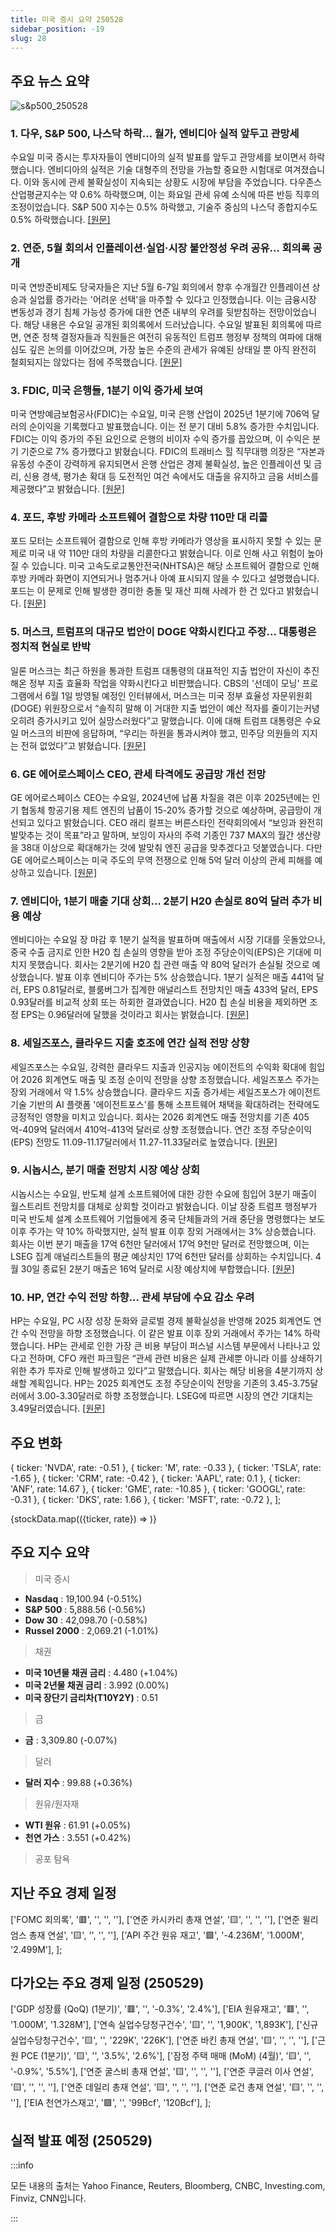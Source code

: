 ```yaml
---
title: 미국 증시 요약 250528
sidebar_position: -19
slug: 28
---
```


## 주요 뉴스 요약

![s&p500_250528](/map/250528.png)

### 1. **다우, S&P 500, 나스닥 하락... 월가, 엔비디아 실적 앞두고 관망세**

수요일 미국 증시는 투자자들이 엔비디아의 실적 발표를 앞두고 관망세를 보이면서 하락했습니다. 엔비디아의 실적은 기술 대형주의 전망을 가늠할 중요한 시험대로 여겨졌습니다. 이와 동시에 관세 불확실성이 지속되는 상황도 시장에 부담을 주었습니다. 다우존스 산업평균지수는 약 0.6% 하락했으며, 이는 화요일 관세 유예 소식에 따른 반등 직후의 조정이었습니다. S&P 500 지수는 0.5% 하락했고, 기술주 중심의 나스닥 종합지수도 0.5% 하락했습니다. [[원문]](https://finance.yahoo.com/news/live/stock-market-today-dow-sp-500-nasdaq-slipped-as-wall-street-braced-for-nvidias-earnings-133132811.html)

### 2. **연준, 5월 회의서 인플레이션·실업·시장 불안정성 우려 공유... 회의록 공개**

미국 연방준비제도 당국자들은 지난 5월 6-7일 회의에서 향후 수개월간 인플레이션 상승과 실업률 증가라는 '어려운 선택'을 마주할 수 있다고 인정했습니다. 이는 금융시장 변동성과 경기 침체 가능성 증가에 대한 연준 내부의 우려를 뒷받침하는 전망이었습니다. 해당 내용은 수요일 공개된 회의록에서 드러났습니다. 수요일 발표된 회의록에 따르면, 연준 정책 결정자들과 직원들은 여전히 유동적인 트럼프 행정부 정책의 여파에 대해 심도 깊은 논의를 이어갔으며, 가장 높은 수준의 관세가 유예된 상태일 뿐 아직 완전히 철회되지는 않았다는 점에 주목했습니다. [[원문]](https://www.reuters.com/world/us/fed-minutes-saw-rising-inflation-jobless-risks-may-meeting-2025-05-28/)

### 3. **FDIC, 미국 은행들, 1분기 이익 증가세 보여**

미국 연방예금보험공사(FDIC)는 수요일, 미국 은행 산업이 2025년 1분기에 706억 달러의 순이익을 기록했다고 발표했습니다. 이는 전 분기 대비 5.8% 증가한 수치입니다. FDIC는 이익 증가의 주된 요인으로 은행의 비이자 수익 증가를 꼽았으며, 이 수익은 분기 기준으로 7% 증가했다고 밝혔습니다. FDIC의 트래비스 힐 직무대행 의장은 “자본과 유동성 수준이 강력하게 유지되면서 은행 산업은 경제 불확실성, 높은 인플레이션 및 금리, 신용 경색, 평가손 확대 등 도전적인 여건 속에서도 대출을 유지하고 금융 서비스를 제공했다”고 밝혔습니다. [[원문]](https://www.reuters.com/business/finance/us-banks-see-profits-climb-first-quarter-fdic-2025-05-28/)

### 4. **포드, 후방 카메라 소프트웨어 결함으로 차량 110만 대 리콜**

포드 모터는 소프트웨어 결함으로 인해 후방 카메라가 영상을 표시하지 못할 수 있는 문제로 미국 내 약 110만 대의 차량을 리콜한다고 밝혔습니다. 이로 인해 사고 위험이 높아질 수 있습니다. 미국 고속도로교통안전국(NHTSA)은 해당 소프트웨어 결함으로 인해 후방 카메라 화면이 지연되거나 멈추거나 아예 표시되지 않을 수 있다고 설명했습니다. 포드는 이 문제로 인해 발생한 경미한 충돌 및 재산 피해 사례가 한 건 있다고 밝혔습니다. [[원문]](https://www.reuters.com/business/autos-transportation/ford-recalls-more-than-1-million-vehicles-us-nhtsa-says-2025-05-28/)

### 5. **머스크, 트럼프의 대규모 법안이 DOGE 약화시킨다고 주장... 대통령은 정치적 현실로 반박**

일론 머스크는 최근 하원을 통과한 트럼프 대통령의 대표적인 지출 법안이 자신이 추진해온 정부 지출 효율화 작업을 약화시킨다고 비판했습니다. CBS의 '선데이 모닝' 프로그램에서 6월 1일 방영될 예정인 인터뷰에서, 머스크는 미국 정부 효율성 자문위원회(DOGE) 위원장으로서 “솔직히 말해 이 거대한 지출 법안이 예산 적자를 줄이기는커녕 오히려 증가시키고 있어 실망스러웠다”고 말했습니다. 이에 대해 트럼프 대통령은 수요일 머스크의 비판에 응답하며, “우리는 하원을 통과시켜야 했고, 민주당 의원들의 지지는 전혀 없었다”고 밝혔습니다. [[원문]](https://www.cnbc.com/2025/05/28/elon-musk-says-trumps-spending-bill-undermines-the-work-doge-has-been-doing.html)

### 6. **GE 에어로스페이스 CEO, 관세 타격에도 공급망 개선 전망**

GE 에어로스페이스 CEO는 수요일, 2024년에 납품 차질을 겪은 이후 2025년에는 인기 협동체 항공기용 제트 엔진의 납품이 15-20% 증가할 것으로 예상하며, 공급망이 개선되고 있다고 밝혔습니다. CEO 래리 컬프는 버른스타인 전략회의에서 “보잉과 완전히 발맞추는 것이 목표”라고 말하며, 보잉이 자사의 주력 기종인 737 MAX의 월간 생산량을 38대 이상으로 확대해가는 것에 발맞춰 엔진 공급을 맞추겠다고 덧붙였습니다. 다만 GE 에어로스페이스는 미국 주도의 무역 전쟁으로 인해 5억 달러 이상의 관세 피해를 예상하고 있습니다. [[원문]](https://www.reuters.com/business/finance/ge-aerospace-ceo-sees-supply-chain-improvements-despite-tariff-hit-2025-05-28/)

### 7. **엔비디아, 1분기 매출 기대 상회... 2분기 H20 손실로 80억 달러 추가 비용 예상**

엔비디아는 수요일 장 마감 후 1분기 실적을 발표하며 매출에서 시장 기대를 웃돌았으나, 중국 수출 금지로 인한 H20 칩 손실의 영향을 받아 조정 주당순이익(EPS)은 기대에 미치지 못했습니다. 회사는 2분기에 H20 칩 관련 매출 약 80억 달러가 손실될 것으로 예상했습니다. 발표 이후 엔비디아 주가는 5% 상승했습니다. 1분기 실적은 매출 441억 달러, EPS 0.81달러로, 블룸버그가 집계한 애널리스트 전망치인 매출 433억 달러, EPS 0.93달러를 비교적 상회 또는 하회한 결과였습니다. H20 칩 손실 비용을 제외하면 조정 EPS는 0.96달러에 달했을 것이라고 회사는 밝혔습니다. [[원문]](https://finance.yahoo.com/news/nvidia-beats-on-q1-revenue-says-it-expects-an-additional-8-billion-charge-on-h20-losses-in-q2-122728053.html)

### 8. **세일즈포스, 클라우드 지출 호조에 연간 실적 전망 상향**

세일즈포스는 수요일, 강력한 클라우드 지출과 인공지능 에이전트의 수익화 확대에 힘입어 2026 회계연도 매출 및 조정 순이익 전망을 상향 조정했습니다. 세일즈포스 주가는 장외 거래에서 약 1.5% 상승했습니다. 클라우드 지출 증가세는 세일즈포스가 에이전트 기술 기반의 AI 플랫폼 '에이전트포스'를 통해 소프트웨어 채택을 확대하려는 전략에도 긍정적인 영향을 미치고 있습니다. 회사는 2026 회계연도 매출 전망치를 기존 405억-409억 달러에서 410억-413억 달러로 상향 조정했습니다. 연간 조정 주당순이익(EPS) 전망도 11.09-11.17달러에서 11.27-11.33달러로 높였습니다. [[원문]](https://www.reuters.com/sustainability/sustainable-finance-reporting/salesforce-raises-annual-revenue-forecast-2025-05-28/)

### 9. **시놉시스, 분기 매출 전망치 시장 예상 상회**

시놉시스는 수요일, 반도체 설계 소프트웨어에 대한 강한 수요에 힘입어 3분기 매출이 월스트리트 전망치를 대체로 상회할 것이라고 밝혔습니다. 이날 장중 트럼프 행정부가 미국 반도체 설계 소프트웨어 기업들에게 중국 단체들과의 거래 중단을 명령했다는 보도 이후 주가는 약 10% 하락했지만, 실적 발표 이후 장외 거래에서는 3% 상승했습니다. 회사는 이번 분기 매출을 17억 6천만 달러에서 17억 9천만 달러로 전망했으며, 이는 LSEG 집계 애널리스트들의 평균 예상치인 17억 6천만 달러를 상회하는 수치입니다. 4월 30일 종료된 2분기 매출은 16억 달러로 시장 예상치에 부합했습니다. [[원문]](https://www.reuters.com/business/synopsys-forecasts-quarterly-revenue-largely-above-estimates-2025-05-28/)

### 10. **HP, 연간 수익 전망 하향... 관세 부담에 수요 감소 우려**

HP는 수요일, PC 시장 성장 둔화와 글로벌 경제 불확실성을 반영해 2025 회계연도 연간 수익 전망을 하향 조정했습니다. 이 같은 발표 이후 장외 거래에서 주가는 14% 하락했습니다. HP는 관세로 인한 가장 큰 비용 부담이 퍼스널 시스템 부문에서 나타나고 있다고 전하며, CFO 캐런 파크힐은 “관세 관련 비용은 실제 관세뿐 아니라 이를 상쇄하기 위한 추가 투자로 인해 발생하고 있다”고 말했습니다. 회사는 해당 비용을 4분기까지 상쇄할 계획입니다. HP는 2025 회계연도 조정 주당순이익 전망을 기존의 3.45-3.75달러에서 3.00-3.30달러로 하향 조정했습니다. LSEG에 따르면 시장의 연간 기대치는 3.49달러였습니다. [[원문]](https://www.reuters.com/business/hp-cuts-annual-profit-forecast-tariffs-weigh-demand-shares-fall-2025-05-28/)

## 주요 변화

  { ticker: 'NVDA', rate: -0.51 },
  { ticker: 'M', rate: -0.33 },
  { ticker: 'TSLA', rate: -1.65 },
  { ticker: 'CRM', rate: -0.42 },
  { ticker: 'AAPL', rate: 0.1 },
  { ticker: 'ANF', rate: 14.67 },
  { ticker: 'GME', rate: -10.85 },
  { ticker: 'GOOGL', rate: -0.31 },
  { ticker: 'DKS', rate: 1.66 },
  { ticker: 'MSFT', rate: -0.72 },
];

{stockData.map(({ticker, rate}) => <StockCardMini key={ticker} ticker={ticker} rate={rate}></StockCardMini>)}

## 주요 지수 요약

> 미국 증시

- **Nasdaq** : 19,100.94 (-0.51%)
- **S&P 500** : 5,888.56 (-0.56%)
- **Dow 30** : 42,098.70 (-0.58%)
- **Russel 2000** : 2,069.21 (-1.01%)

> 채권

- **미국 10년물 채권 금리** : 4.480 (+1.04%)
- **미국 2년물 채권 금리** : 3.992 (0.00%)
- **미국 장단기 금리차(T10Y2Y)** : 0.51

> 금

- **금** : 3,309.80 (-0.07%)

> 달러

- **달러 지수** : 99.88 (+0.36%)

> 원유/원자재

- **WTI 원유** : 61.91 (+0.05%)
- **천연 가스** : 3.551 (+0.42%)

> 공포 탐욕

<FearAndGreed fearAndGreedIndex={65} vix={19.31} vixRate={1.85} />

## 지난 주요 경제 일정

  ['FOMC 회의록', '🟥', '', '', ''],
  ['연준 카시카리 총재 연설', '🟨', '', '', ''],
  ['연준 윌리엄스 총재 연설', '🟨', '', '', ''],
  ['API 주간 원유 재고', '🟩', '-4.236M', '1.000M', '2.499M'],
];

<EconomicCalendar data={eventsData} />

## 다가오는 주요 경제 일정 (250529)

  ['GDP 성장률 (QoQ) (1분기)', '🟥', '', '-0.3%', '2.4%'],
  ['EIA 원유재고', '🟥', '', '1.000M', '1.328M'],
  ['연속 실업수당청구건수', '🟨', '', '1,900K', '1,893K'],
  ['신규 실업수당청구건수', '🟨', '', '229K', '226K'],
  ['연준 바킨 총재 연설', '🟨', '', '', ''],
  ['근원 PCE (1분기)', '🟨', '', '3.5%', '2.6%'],
  ['잠정 주택 매매 (MoM) (4월)', '🟨', '', '-0.9%', '5.5%'],
  ['연준 굴스비 총재 연설', '🟨', '', '', ''],
  ['연준 쿠글러 이사 연설', '🟨', '', '', ''],
  ['연준 데일리 총재 연설', '🟨', '', '', ''],
  ['연준 로건 총재 연설', '🟨', '', '', ''],
  ['EIA 천연가스재고', '🟩', '', '99Bcf', '120Bcf'],
];

<EconomicCalendar data={nextEventsData} />

## 실적 발표 예정 (250529)



<EarningsBoard stocksBMO={stocksBMO} stocksAMC={stocksAMC} />

:::info

모든 내용의 출처는 Yahoo Finance, Reuters, Bloomberg, CNBC, Investing.com, Finviz, CNN입니다.

:::
